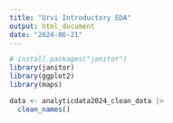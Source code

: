 ```yaml
---
title: "Urvi Introductory EDA"
output: html_document
date: "2024-06-21"
---
```


```r
# install.packages("janitor")
library(janitor)
library(ggplot2)
library(maps)

data <- analyticdata2024_clean_data |>
  clean_names()

```


```r


```
